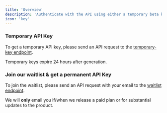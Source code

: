 ```yaml
---
title: 'Overview'
description: 'Authenticate with the API using either a temporary beta key or join our waitlist and get a permanent beta key.'
icon: 'key'
---
```


### Temporary API Key

To get a temporary API key, please send an API request to the [temporary-key endpoint](/api-reference/temporary-key).

<Warning>Temporary keys expire 24 hours after generation.</Warning>

### Join our waitlist & get a permanent API Key

To join the waitlist, please send an API request with your email to the [waitlist endpoint](/api-reference/waitlist).

<Note>We will **only** email you if/when we release a paid plan or for substantial updates to the product.</Note>